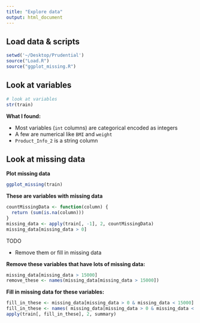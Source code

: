 ```yaml
---
title: "Explore data"
output: html_document
---
```

## Load data & scripts

```r
setwd('~/Desktop/Prudential')
source("Load.R")
source("ggplot_missing.R")
```

## Look at variables

```r
# look at variables
str(train)
```

__What I found:__

* Most variables (`int` columns) are categorical encoded as integers
* A few are numerical like `BMI` and `weight`
* `Product_Info_2` is a string column

## Look at missing data

__Plot missing data__

```r
ggplot_missing(train)
```

__These are variables with missing data__

```r
countMissingData <- function(column) {
  return (sum(is.na(column)))
}
missing_data <- apply(train[, -1], 2, countMissingData)
missing_data[missing_data > 0]
```

TODO

* Remove them or fill in missing data

__Remove these variables that have lots of missing data:__

```r
missing_data[missing_data > 15000]
remove_these <- names(missing_data[missing_data > 15000])
```

__Fill in missing data for these variables:__

```r
fill_in_these <- missing_data[missing_data > 0 & missing_data < 15000]
fill_in_these <- names( missing_data[missing_data > 0 & missing_data < 15000] )
apply(train[, fill_in_these], 2, summary)
```
